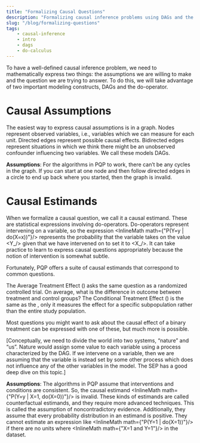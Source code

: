 ```yaml
---
title: "Formalizing Causal Questions"
description: "Formalizing causal inference problems using DAGs and the do-operator"
slug: "/blog/formalizing-questions"
tags:
    - causal-inference
    - intro
    - dags
    - do-calculus
---
```




To have a well-defined causal inference problem, we need to mathematically express two things: the assumptions we are willing to make and the question we are trying to answer. To do this, we will take advantage of two important modeling constructs, DAGs and the do-operator.

# Causal Assumptions

The easiest way to express causal assumptions is in a graph. Nodes represent observed variables, i.e., variables which we can measure for each unit. Directed edges represent possible causal effects. Bidirected edges represent situations in which we think there might be an unobserved confounder influencing two variables. We call these models DAGs.

**Assumptions**: For the algorithms in PQP to work, there can’t be any cycles in the graph. If you can start at one node and then follow directed edges in a circle to end up back where you started, then the graph is invalid.

# Causal Estimands

When we formalize a causal question, we call it a causal estimand. These are statistical expressions involving do-operators. Do-operators represent intervening on a variable, so the expression <InlineMath math={"P(Y=y | do(X=x))"}/> represents the probability that the variable <Y/> takes on the value <Y_/> given that we have intervened on <X/> to set it to <X_/>. It can take practice to learn to express causal questions appropriately because the notion of intervention is somewhat subtle.

Fortunately, PQP offers a suite of causal estimands that correspond to common questions.

The Average Treatment Effect (<ATE/>) asks the same question as a randomized controlled trial. On average, what is the difference in outcome between treatment and control groups?
The Conditional Treatment Effect (<CATE/>) is the same as the <ATE/>, only it measures the effect for a specific subpopulation rather than the entire study population.

Most questions you might want to ask about the causal effect of a binary treatment can be expressed with one of these, but much more is possible.

[Conceptually, we need to divide the world into two systems, “nature” and “us”. Nature would assign some value to each variable using a process characterized by the DAG. If we intervene on a variable, then we are assuming that the variable is instead set by some other process which does not influence any of the other variables in the model. The SEP has a good deep dive on this topic.]

**Assumptions**: The algorithms in PQP assume that interventions and conditions are consistent. So, the causal estimand <InlineMath math={"P(Y=y | X=1, do(X=0))"}/> is invalid. These kinds of estimands are called counterfactual estimands, and they require more advanced techniques. This is called the assumption of noncontradictory evidence. Additionally, they assume that every probability distribution in an estimand is positive. They cannot estimate an expression like <InlineMath math={"P(Y=1 | do(X=1))"}/> if there are no units where <InlineMath math={"X=1 and Y=1"}/> in the dataset.